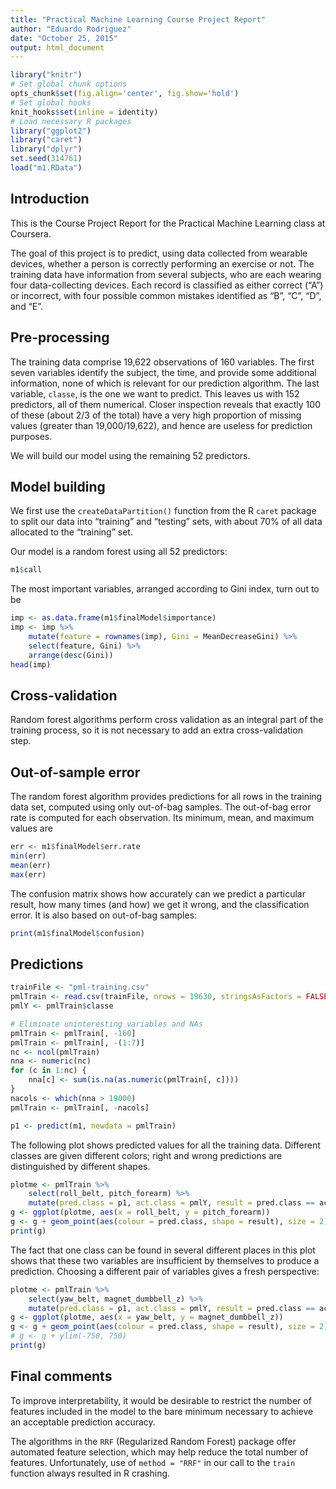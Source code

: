```yaml
---
title: "Practical Machine Learning Course Project Report"
author: "Eduardo Rodríguez"
date: "October 25, 2015"
output: html_document
---
```


```r
library("knitr")
# Set global chunk options
opts_chunk$set(fig.align='center', fig.show='hold')
# Set global hooks
knit_hooks$set(inline = identity)
# Load necessary R packages
library("ggplot2")
library("caret")
library("dplyr")
set.seed(314761)
load("m1.RData")
```

## Introduction

This is the Course Project Report for the Practical Machine Learning class
at Coursera.

The goal of this project is to predict, using data collected from
wearable devices, whether a person is correctly performing an exercise or not.
The training data have information from several subjects,
who are each wearing four data-collecting devices.
Each record is classified as either correct ("A") or incorrect,
with four possible common mistakes identified as "B", "C", "D", and "E".

## Pre-processing

The training data comprise 19,622 observations of 160 variables.
The first seven variables identify the subject, the time, and provide some
additional information, none of which is relevant for our prediction algorithm.
The last variable, `classe`, is the one we want to predict.
This leaves us with 152 predictors, all of them numerical.
Closer inspection reveals that exactly 100 of these (about 2/3 of the total)
have a very high proportion of missing values (greater than 19,000/19,622),
and hence are useless for prediction purposes.

We will build our model using the remaining 52 predictors.


## Model building

We first use the `createDataPartition()` function from the R `caret` package
to split our data into "training" and "testing" sets, with about 70%
of all data allocated to the "training" set.

Our model is a random forest using all 52 predictors:
```r
m1$call
```
The most important variables, arranged according to Gini index, turn out to be
```r
imp <- as.data.frame(m1$finalModel$importance)
imp <- imp %>%
    mutate(feature = rownames(imp), Gini = MeanDecreaseGini) %>%
    select(feature, Gini) %>%
    arrange(desc(Gini))
head(imp)
```


## Cross-validation

Random forest algorithms perform cross validation as an integral part
of the training process, so it is not necessary to add an extra
cross-validation step.

## Out-of-sample error

The random forest algorithm provides predictions for all rows in the
training data set, computed using only out-of-bag samples.
The out-of-bag error rate is computed for each observation.
Its minimum, mean, and maximum values are
```r
err <- m1$finalModel$err.rate
min(err)
mean(err)
max(err)
```
The confusion matrix shows how accurately can we predict a particular result,
how many times (and how) we get it wrong, and the classification error.
It is also based on out-of-bag samples:
```r
print(m1$finalModel$confusion)
```

## Predictions

```r
trainFile <- "pml-training.csv"
pmlTrain <- read.csv(trainFile, nrows = 19630, stringsAsFactors = FALSE)
pmlY <- pmlTrain$classe

# Eliminate uninteresting variables and NAs
pmlTrain <- pmlTrain[, -160]
pmlTrain <- pmlTrain[, -(1:7)]
nc <- ncol(pmlTrain)
nna <- numeric(nc)
for (c in 1:nc) {
    nna[c] <- sum(is.na(as.numeric(pmlTrain[, c])))
}
nacols <- which(nna > 19000)
pmlTrain <- pmlTrain[, -nacols]

p1 <- predict(m1, newdata = pmlTrain)
```

The following plot shows predicted values for all the training data.
Different classes are given different colors;
right and wrong predictions are distinguished by different shapes.
```r
plotme <- pmlTrain %>%
    select(roll_belt, pitch_forearm) %>%
    mutate(pred.class = p1, act.class = pmlY, result = pred.class == act.class)
g <- ggplot(plotme, aes(x = roll_belt, y = pitch_forearm))
g <- g + geom_point(aes(colour = pred.class, shape = result), size = 2)
print(g)
```
The fact that one class can be found in several different places in this plot
shows that these two variables are insufficient by themselves to produce
a prediction.
Choosing a different pair of variables gives a fresh perspective:
```r
plotme <- pmlTrain %>%
    select(yaw_belt, magnet_dumbbell_z) %>%
    mutate(pred.class = p1, act.class = pmlY, result = pred.class == act.class)
g <- ggplot(plotme, aes(x = yaw_belt, y = magnet_dumbbell_z))
g <- g + geom_point(aes(colour = pred.class, shape = result), size = 2)
# g <- g + ylim(-750, 750)
print(g)
```

## Final comments

To improve interpretability, it would be desirable to restrict the number
of features included in the model to the bare minimum necessary to achieve
an acceptable prediction accuracy.

The algorithms in the `RRF` (Regularized Random Forest) package offer
automated feature selection, which may help reduce the total number of features.
Unfortunately, use of `method = "RRF"` in our call to the `train` function
always resulted in R crashing.

